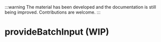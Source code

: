 
:::warning
The material has been developed and the documentation is still being improved. Contributions are welcome.
:::

# provideBatchInput (WIP)

<SourceCode
  href="https://github.com/bytedance/flowgram.ai/tree/main/packages/materials/form-materials/src/effects/provide-batch-input"
/>